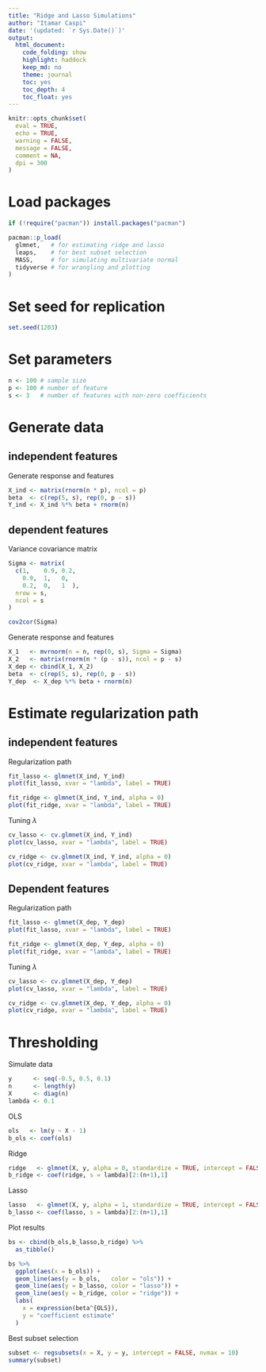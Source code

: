 ```yaml
---
title: "Ridge and Lasso Simulations"
author: "Itamar Caspi"
date: '(updated: `r Sys.Date()`)'
output:
  html_document:
    code_folding: show
    highlight: haddock
    keep_md: no
    theme: journal
    toc: yes
    toc_depth: 4
    toc_float: yes
---
```


```r
knitr::opts_chunk$set(
  eval = TRUE,
  echo = TRUE,
  warning = FALSE,
  message = FALSE,
  comment = NA,
  dpi = 300
)
```

# Load packages
```r
if (!require("pacman")) install.packages("pacman")

pacman::p_load(
  glmnet,   # for estimating ridge and lasso
  leaps,    # for best subset selection
  MASS,     # for simulating multivariate normal
  tidyverse # for wrangling and plotting
)
```

# Set seed for replication
```r
set.seed(1203)
```

# Set parameters
```r
n <- 100 # sample size
p <- 100 # number of feature
s <- 3   # number of features with non-zero coefficients
```

# Generate data

## independent features

Generate response and features
```r
X_ind <- matrix(rnorm(n * p), ncol = p)
beta  <- c(rep(5, s), rep(0, p - s))
Y_ind <- X_ind %*% beta + rnorm(n)
```

## dependent features

Variance covariance matrix
```r
Sigma <- matrix(
  c(1,    0.9, 0.2,
    0.9,  1,   0,
    0.2,  0,   1  ),
  nrow = s,
  ncol = s
)

cov2cor(Sigma)
```

Generate response and features
```r
X_1   <- mvrnorm(n = n, rep(0, s), Sigma = Sigma)
X_2   <- matrix(rnorm(n * (p - s)), ncol = p - s)
X_dep <- cbind(X_1, X_2)
beta  <- c(rep(5, s), rep(0, p - s))
Y_dep  <- X_dep %*% beta + rnorm(n)
```


# Estimate regularization path

## independent features

Regularization path
```r
fit_lasso <- glmnet(X_ind, Y_ind)
plot(fit_lasso, xvar = "lambda", label = TRUE)

fit_ridge <- glmnet(X_ind, Y_ind, alpha = 0)
plot(fit_ridge, xvar = "lambda", label = TRUE)
```

Tuning $\lambda$
```r
cv_lasso <- cv.glmnet(X_ind, Y_ind)
plot(cv_lasso, xvar = "lambda", label = TRUE)

cv_ridge <- cv.glmnet(X_ind, Y_ind, alpha = 0)
plot(cv_ridge, xvar = "lambda", label = TRUE)
```

## Dependent features

Regularization path
```r
fit_lasso <- glmnet(X_dep, Y_dep)
plot(fit_lasso, xvar = "lambda", label = TRUE)

fit_ridge <- glmnet(X_dep, Y_dep, alpha = 0)
plot(fit_ridge, xvar = "lambda", label = TRUE)
```

Tuning $\lambda$
```r
cv_lasso <- cv.glmnet(X_dep, Y_dep)
plot(cv_lasso, xvar = "lambda", label = TRUE)

cv_ridge <- cv.glmnet(X_dep, Y_dep, alpha = 0)
plot(cv_ridge, xvar = "lambda", label = TRUE)
```

# Thresholding

Simulate data
```r
y      <- seq(-0.5, 0.5, 0.1)
n      <- length(y)
X      <- diag(n)
lambda <- 0.1
```

OLS
```r
ols   <- lm(y ~ X - 1)
b_ols <- coef(ols)
```

Ridge
```r
ridge   <- glmnet(X, y, alpha = 0, standardize = TRUE, intercept = FALSE)
b_ridge <- coef(ridge, s = lambda)[2:(n+1),1]
```

Lasso
```r
lasso   <- glmnet(X, y, alpha = 1, standardize = TRUE, intercept = FALSE)
b_lasso <- coef(lasso, s = lambda)[2:(n+1),1]
```

Plot results
```r
bs <- cbind(b_ols,b_lasso,b_ridge) %>%
  as_tibble() 

bs %>% 
  ggplot(aes(x = b_ols)) +
  geom_line(aes(y = b_ols,   color = "ols")) +
  geom_line(aes(y = b_lasso, color = "lasso")) +
  geom_line(aes(y = b_ridge, color = "ridge")) +
  labs(
    x = expression(beta^{OLS}),
    y = "coefficient estimate"
  )
```

Best subset selection
```r
subset <- regsubsets(x = X, y = y, intercept = FALSE, nvmax = 10)
summary(subset)
```